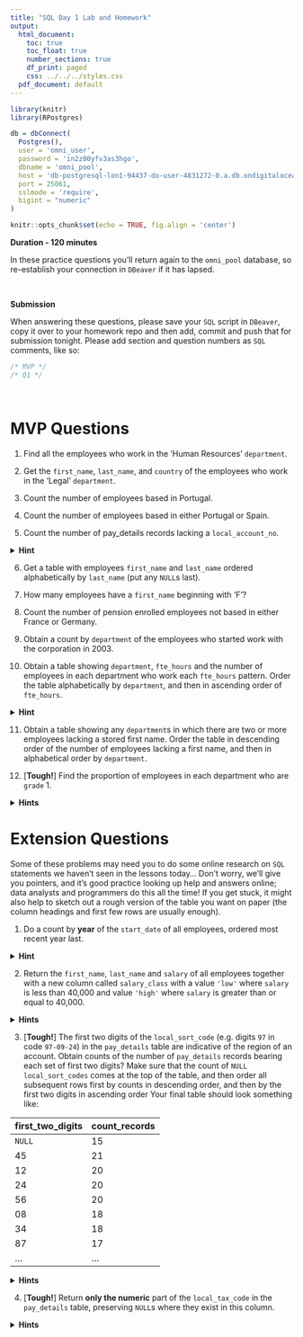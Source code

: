 ```yaml
---
title: "SQL Day 1 Lab and Homework"
output:
  html_document:
    toc: true
    toc_float: true
    number_sections: true
    df_print: paged
    css: ../../../styles.css
  pdf_document: default
---
```



```r
library(knitr)
library(RPostgres)

db = dbConnect(
  Postgres(), 
  user = 'omni_user',
  password = 'in2z00yfv3as3hgo',
  dbname = 'omni_pool',
  host = 'db-postgresql-lon1-94437-do-user-4831272-0.a.db.ondigitalocean.com',
  port = 25061,
  sslmode = 'require',
  bigint = "numeric"
)
```

```r
knitr::opts_chunk$set(echo = TRUE, fig.align = 'center')
```
  
**Duration - 120 minutes**  
  
In these practice questions you'll return again to the `omni_pool` database, so re-establish your connection in `DBeaver` if it has lapsed. 

<br>
<div class='emphasis'>
**Submission**

When answering these questions, please save your `SQL` script in `DBeaver`, copy it over to your homework repo and then add, commit and push that for submission tonight. Please add section and question numbers as `SQL` comments, like so:

```sql
/* MVP */
/* Q1 */
```
</div>
<br>

# MVP Questions

1. Find all the employees who work in the 'Human Resources' `department`.
  
2. Get the `first_name`, `last_name`, and `country` of the employees who work in the 'Legal' `department`.
  
3. Count the number of employees based in Portugal.
  
4. Count the number of employees based in either Portugal or Spain.
  
5. Count the number of pay_details records lacking a `local_account_no`.
  
<details>
<summary>**Hint**</summary>
Run a query first to get some records in the `pay_details` table, just to see what the data looks like
</details>
  
6. Get a table with employees `first_name` and `last_name` ordered alphabetically by `last_name` (put any `NULL`s last).
  
7. How many employees have a `first_name` beginning with 'F'?
  
8. Count the number of pension enrolled employees not based in either France or Germany.
  
9. Obtain a count by `department` of the employees who started work with the corporation in 2003.  
  
10. Obtain a table showing `department`, `fte_hours` and the number of employees in each department who work each `fte_hours` pattern. Order the table alphabetically by `department`, and then in ascending order of `fte_hours`. 

<details>
<summary>**Hint**</summary>
You need to `GROUP BY` two columns here.
</details>

11. Obtain a table showing any `department`s in which there are two or more employees lacking a stored first name. Order the table in descending order of the number of employees lacking a first name, and then in alphabetical order by `department`.

12. [**Tough!**]  Find the proportion of employees in each department who are `grade` 1.

<details>
<summary>**Hints**</summary>

* Think of the desired proportion for a given `department` as the number of employees in that department who are `grade` 1, divided by the total number of employees in that department.  
* You can write an expression in a `SELECT` statement, e.g. `grade = 1`. This would result in `BOOLEAN` values.  
* If you could convert `BOOLEAN` to `INTEGER` 1 and 0, you could sum them. The `CAST()` function lets you convert data types.  
* In `SQL`, an `INTEGER` divided by an `INTEGER` yields an `INTEGER`. To get a `REAL` value, you need to convert the top, bottom or both sides of the division to `REAL`.  

</details>
  
# Extension Questions

Some of these problems may need you to do some online research on `SQL` statements we haven't seen in the lessons today... Don't worry, we'll give you pointers, and it's good practice looking up help and answers online; data analysts and programmers do this all the time! If you get stuck, it might also help to sketch out a rough version of the table you want on paper (the column headings and first few rows are usually enough). 

1. Do a count by **year** of the `start_date` of all employees, ordered most recent year last.  
  
<details>
<summary>**Hint**</summary>
Investigate how to use the `SQL` `EXTRACT()` function to get the year from a date.
</details>
  
2. Return the `first_name`, `last_name` and `salary` of all employees together with a new column called `salary_class` with a value `'low'` where `salary` is less than 40,000 and value `'high'` where `salary` is greater than or equal to 40,000.  

<details>
<summary>**Hints**</summary>

*  Investigate how to use a `SQL` `CASE` statement to return the required values `'low'` and `'high'` based on the value of `salary`.  
*  Think carefully how to deal with `NULL` salaries.  

</details>
  
3. [**Tough!**] The first two digits of the `local_sort_code` (e.g. digits `97` in code `97-09-24`) in the `pay_details` table are indicative of the region of an account. Obtain counts of the number of `pay_details` records bearing each set of first two digits? Make sure that the count of `NULL` `local_sort_codes` comes at the top of the table, and then order all subsequent rows first by counts in descending order, and then by the first two digits in ascending order  Your final table should look something like:

| first_two_digits | count_records |
|---|---|
| `NULL` | 15 |
| 45 | 21 |
| 12 | 20 |
| 24 | 20 |
| 56 | 20 |
| 08 | 18 |
| 34 | 18 |
| 87 | 17 |
| ... | ... |

<details>
<summary>**Hints**</summary>

* This is a really tough problem for day 1 of `SQL`!  
* Investigate the `SUBSTRING()` function to extract the first two digits.  
* Ordering to put `NULL`s in `first_two digits` at the top of the table, but then immediately reverting to ordering by `count_records` may require you to write an expression using a `CASE` statement in `ORDER BY` (you're trying to create a first level of ordering that puts `NULL`s first, but then doesn't care about the ordering of subsequent rows).  
* The next level of ordering will involve `count_records`, and then finally `first_two_digits`.  

</details>
  
4. [**Tough!**] Return **only the numeric** part of the `local_tax_code` in the `pay_details` table, preserving `NULL`s where they exist in this column.

<details>
<summary>**Hints**</summary>

* This is tricky and fussy: this is true of most string formatting problems!  
* Investigate the `REGEXP_REPLACE` function (search pattern `'\D'` will let you find and replace characters that are **not** a digit, flag `'g'` will let you do so 'globally', i.e. at each position in a string). What do you want to replace non-digit characters with?  

</details>

